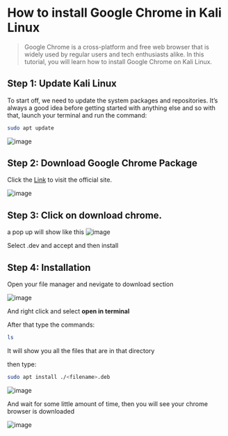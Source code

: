 
# How to install Google Chrome in Kali Linux

> Google Chrome is a cross-platform and free web browser that is widely used by regular users and tech enthusiasts alike. In this tutorial, you will learn how to install Google Chrome on Kali Linux.

## Step 1: Update Kali Linux

To start off, we need to update the system packages and repositories. It’s always a good idea before getting started with anything else and so with that, launch your terminal and run the command:

```bash
sudo apt update
```

![image](https://user-images.githubusercontent.com/85288261/204073995-505be77f-9c53-4741-9c90-2f49a4f02c34.png)

## Step 2: Download Google Chrome Package

Click the [Link](https://www.google.com/chrome/) to visit the official site.

![image](https://user-images.githubusercontent.com/85288261/204074636-587bc6bd-871d-40d9-9afc-09a571e006cb.png)

## Step 3: Click on download chrome.

a pop up will show like this
![image](https://user-images.githubusercontent.com/85288261/204074675-8f2fdf2f-4672-4c89-92d0-97a787a87f2b.png)
 
Select .dev and accept and then install

## Step 4: Installation

Open your file manager and nevigate to download section

![image](https://user-images.githubusercontent.com/85288261/204074748-7eb21edc-fbca-4f81-b556-eddfe1b8fa21.png)

And right click and select **open in terminal**

After that type the commands:

```bash
ls
```
It will show you all the files that are in that directory

then type:

```bash
sudo apt install ./<filename>.deb
```

![image](https://user-images.githubusercontent.com/85288261/204074913-8c84ab75-f50e-4535-9fbb-449ea9b43948.png)


And wait for some little amount of time, then you will see your chrome browser is downloaded

![image](https://user-images.githubusercontent.com/85288261/204074898-89143d73-00ec-4fcb-a467-55424ff93d0f.png)





